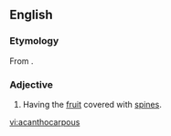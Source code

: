 ==English==

===Etymology===
From {{etyl|grc|en}} {{term|ἄκανθος||acanthus|tr=akanthos|lang=grc|sc=polytonic}}{{suffix||carpous}}.

===Adjective===
{{en-adj}}

# {{botany}} Having the [[fruit]] covered with [[spine]]s.

[[vi:acanthocarpous]]